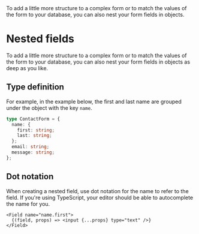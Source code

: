 
<Title>Nested fields</Title>
<Description>
  To add a little more structure to a complex form or to match the values of the
  form to your database, you can also nest your form fields in objects.
</Description>

# Nested fields

To add a little more structure to a complex form or to match the values of the form to your database, you can also nest your form fields in objects as deep as you like.

## Type definition

For example, in the example below, the first and last name are grouped under the object with the key `name`.

```ts
type ContactForm = {
  name: {
    first: string;
    last: string;
  };
  email: string;
  message: string;
};
```

## Dot notation

When creating a nested field, use dot notation for the name to refer to the field. If you're using TypeScript, your editor should be able to autocomplete the name for you.

```tsx
<Field name="name.first">
  {(field, props) => <input {...props} type="text" />}
</Field>
```
